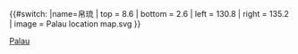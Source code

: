 {{#switch:{{{1}}}
|name=帛琉
| top    = 8.6
| bottom = 2.6
| left   = 130.8
| right  = 135.2
| image  = Palau location map.svg
}}<noinclude>{{Location map/Info}}
{{Documentation}}
[[Category:地理位置圖模板|Palau]]

</noinclude>